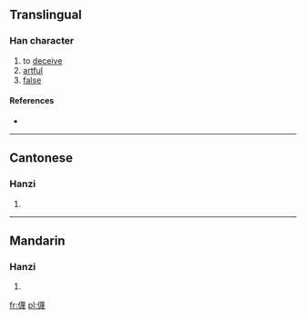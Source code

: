 ==Translingual==

===Han character===
{{Han char|rn=9|rad=人|as=15|sn=17|four=|canj=人廿田戈 (OTWI)}}

# to [[deceive]]
# [[artful]]
# [[false]]

====References====
* {{Han ref|kx=0120.150|hdz=10233.010|uh=349D|ud=13469}}

----

==Cantonese==

===Hanzi===
{{yue-hanzi|jyut=|y=jiu5, mit6}}

# {{defn|lang=yue|sort=人15}}

----

==Mandarin==

===Hanzi===
{{cmn-hanzi|pin=[[miè]] ([[mie4]]), [[wà]] ([[wa4]])|wg=mieh<sup>4</sup>, wa<sup>4</sup>}}

# {{defn|lang=cmn|sort=人15}}

[[fr:㒝]]
[[pl:㒝]]